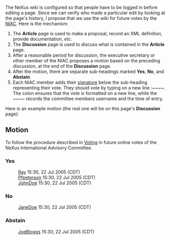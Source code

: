 The NeXus wiki is configured so that people have to be logged in before editing a page.  Since we can verify who made a particular edit by looking at the page's history, I propose that we use the wiki for future votes by the [[NIAC]].  Here is the mechanism:
# The '''Article''' page is used to make a proposal, record an XML definition, provide documentation, ''etc''.
# The '''Discussion''' page is used to discuss what is contained in the '''Article''' page.
# After a reasonable period for discussion, the executive secretary or other member of the NIAC proposes a motion based on the preceding discussion, at the end of the '''Discussion''' page.
# After the motion, there are separate sub-headings marked '''Yes''', '''No''', and '''Abstain'''.
# Each NIAC member adds their [[Help:Contents#Signatures|signature]] below the sub-heading representing their vote.  They should vote by typing on a new line <nowiki>:~~~~</nowiki>.  The colon ensures that the vote is formatted on a new line, while the <nowiki>~~~~</nowiki> records the committee members username and the time of entry.

Here is an example motion (the real one will be on this page's '''Discussion''' page):

==Motion==
To follow the procedure described in [[Voting]] in future online votes of the NeXus International Advisory Committee.
===Yes===
:[[User:Ray|Ray]] 15:30, 22 Jul 2005 (CDT)
:[[User:Pfpeterson|Pfpeterson]] 15:30, 22 Jul 2005 (CDT)
:[[User:JohnDoe|JohnDoe]] 15:30, 22 Jul 2005 (CDT)

===No===
:[[User:JaneDoe|JaneDoe]] 15:30, 22 Jul 2005 (CDT)
===Abstain===
:[[User:JoeBloggs|JoeBloggs]] 15:30, 22 Jul 2005 (CDT)
